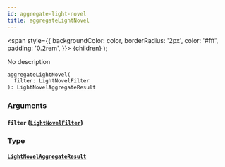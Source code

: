 ```yaml
---
id: aggregate-light-novel
title: aggregateLightNovel
---
```


<span
style={{
      backgroundColor: color,
      borderRadius: '2px',
      color: '#fff',
      padding: '0.2rem',
    }}>
{children}
</span>
);

No description

```graphql
aggregateLightNovel(
  filter: LightNovelFilter
): LightNovelAggregateResult

```

### Arguments

#### `filter` ([`LightNovelFilter`](/docs/schema/inputs/light-novel-filter))

### Type

#### [`LightNovelAggregateResult`](/docs/schema/objects/light-novel-aggregate-result)
